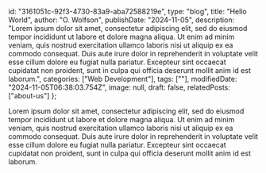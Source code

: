   id: "3161051c-92f3-4730-83a9-aba72588219e",
  type: "blog",
  title: "Hello World",
  author: "O. Wolfson",
  publishDate: "2024-11-05",
  description: "Lorem ipsum dolor sit amet, consectetur adipiscing elit, sed do eiusmod tempor incididunt ut labore et dolore magna aliqua. Ut enim ad minim veniam, quis nostrud exercitation ullamco laboris nisi ut aliquip ex ea commodo consequat. Duis aute irure dolor in reprehenderit in voluptate velit esse cillum dolore eu fugiat nulla pariatur. Excepteur sint occaecat cupidatat non proident, sunt in culpa qui officia deserunt mollit anim id est laborum.",
  categories: ["Web Development"],
  tags: [""],
  modifiedDate: "2024-11-05T06:38:03.754Z",
  image: null,
  draft: false,
  relatedPosts: ["about-us"]
};

Lorem ipsum dolor sit amet, consectetur adipiscing elit, sed do eiusmod tempor incididunt ut labore et dolore magna aliqua. Ut enim ad minim veniam, quis nostrud exercitation ullamco laboris nisi ut aliquip ex ea commodo consequat. Duis aute irure dolor in reprehenderit in voluptate velit esse cillum dolore eu fugiat nulla pariatur. Excepteur sint occaecat cupidatat non proident, sunt in culpa qui officia deserunt mollit anim id est laborum.